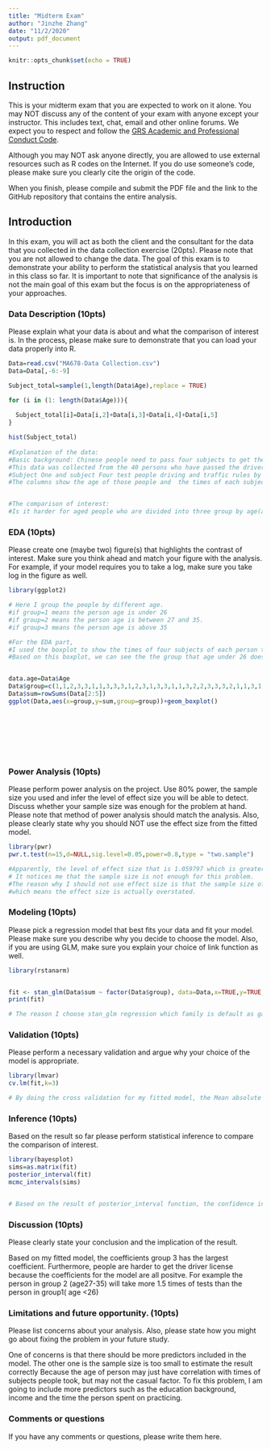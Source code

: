 ```yaml
---
title: "Midterm Exam"
author: "Jinzhe Zhang"
date: "11/2/2020"
output: pdf_document
---
```


```r
knitr::opts_chunk$set(echo = TRUE)
```

## Instruction

This is your midterm exam that you are expected to work on it alone.  You may NOT  discuss any of the content of your exam with anyone except your instructor. This includes text, chat, email and other online forums.  We expect you to respect and follow the [GRS Academic and Professional Conduct Code](http://www.bu.edu/cas/files/2017/02/GRS-Academic-Conduct-Code-Final.pdf). 

Although you may NOT ask anyone directly, you are allowed to use external resources such as R codes on the Internet.  If you do use someone's code, please make sure you clearly cite the origin of the code.

When you finish, please compile and submit the PDF file and the link to the GitHub repository that contains the entire analysis.


## Introduction

In this exam, you will act as both the client and the consultant for the data that you collected in the data collection exercise (20pts).  Please note that you are not allowed to change the data.  The goal of this exam is to demonstrate your ability to perform the statistical analysis that you learned in this class so far.  It is important to note that significance of the analysis is not the main goal of this exam but the focus is on the appropriateness of your approaches.

### Data Description (10pts)

Please explain what your data is about and what the comparison of interest is.  In the process, please make sure to demonstrate that you can load your data properly into R.

```r

Data=read.csv("MA678-Data Collection.csv")
Data=Data[,-6:-9]

Subject_total=sample(1,length(Data$Age),replace = TRUE)

for (i in (1: length(Data$Age))){
  
  Subject_total[i]=Data[i,2]+Data[i,3]+Data[i,4]+Data[i,5]
}

hist(Subject_total)
  
#Explanation of the data:
#Basic background: Chinese people need to pass four subjects to get the driver license.
#This data was collected from the 40 persons who have passed the driver license examination.
#Subject One and subject Four test people driving and traffic rules by multiple choices on the website.
#The columns show the age of those people and  the times of each subject they took to pass the driver license test.


#The comparison of interest:
#Is it harder for aged people who are divided into three group by age(age<26,27-35,>36) to take the dirver license?

```

### EDA (10pts)

Please create one (maybe two) figure(s) that highlights the contrast of interest.  Make sure you think ahead and match your figure with the analysis.  For example, if your model requires you to take a log, make sure you take log in the figure as well.

```r
library(ggplot2)

# Here I group the people by different age.
#if group=1 means the person age is under 26
#if group=2 means the person age is between 27 and 35.
#if group=3 means the person age is above 35

#For the EDA part, 
#I used the boxplot to show the times of four subjects of each person took by different age groups.
#Based on this boxplot, we can see the the group that age under 26 does take the least times of tests while the group that age above 35 does take the most times of tests.


data.age=Data$Age
Data$group=c(1,1,2,3,3,1,1,3,3,3,1,2,3,1,3,3,1,1,3,2,2,3,3,3,2,1,1,3,1,3,3,3,3,2,2,2,3,1,3)
Data$sum=rowSums(Data[2:5])
ggplot(Data,aes(x=group,y=sum,group=group))+geom_boxplot()









```

### Power Analysis (10pts)

Please perform power analysis on the project.  Use 80% power, the sample size you used and infer the level of effect size you will be able to detect.  Discuss whether your sample size was enough for the problem at hand.  Please note that method of power analysis should match the analysis. Also, please clearly state why you should NOT use the effect size from the fitted model. 

```r
library(pwr)
pwr.t.test(n=15,d=NULL,sig.level=0.05,power=0.8,type = "two.sample")

#Apparently, the level of effect size that is 1.059797 which is greater than one,.
# It notices me that the sample size is not enough for this problem.
#The reason why I should not use effect size is that the sample size of some groups is lower than 20,
#which means the effect size is actually overstated.


```


### Modeling (10pts)

Please pick a regression model that best fits your data and fit your model.  Please make sure you describe why you decide to choose the model. Also, if you are using GLM, make sure you explain your choice of link function as well.
```r
library(rstanarm)


fit <- stan_glm(Data$sum ~ factor(Data$group), data=Data,x=TRUE,y=TRUE,family= gaussian(),refresh=0) 
print(fit)

# The reason I choose stan_glm regression which family is default as gaussian() as the model is that what I am trying to figure out is the relation and comparison between age and subject tests time, which means there are two variables after taking the the age group as factors.
```

### Validation (10pts)

Please perform a necessary validation and argue why your choice of the model is appropriate.  

```r
library(lmvar)
cv.lm(fit,k=3)

# By doing the cross validation for my fitted model, the Mean absolute error is around 1,7 and the sd is about 0.4 which are acceptable for this problem that I am trying to figure out. 

```


### Inference (10pts)

Based on the result so far please perform statistical inference to compare the comparison of interest.

```r
library(bayesplot)
sims=as.matrix(fit)
posterior_interval(fit)
mcmc_intervals(sims)


# Based on the result of posterior_interval function, the confidence interval for each coefficient is little bit wide in this problem,the model should be added more predictor.
```


### Discussion (10pts)

Please clearly state your conclusion and the implication of the result.

Based on my fitted model, the coefficients group 3 has the largest coefficient.
Furthermore, people are harder to get the driver license because the coefficients for the model are all positve. For example the person in group 2 (age27-35) will take more 1.5 times of tests than the person in group1( age <26)




### Limitations and future opportunity. (10pts)

Please list concerns about your analysis.  Also, please state how you might go about fixing the problem in your future study.


One of concerns is that there should be more predictors included in the model. 
The other one is the sample size is too small to estimate the result correctly
Because the age of person may just have correlation with times of subjects people took, but may not the casual factor.
To fix this problem, I am going to include more predictors such as the education background, income and the time the person spent on practicing.



### Comments or questions
If you have any comments or questions, please write them here.

